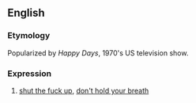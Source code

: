 ==English==

===Etymology===

Popularized by ''Happy Days'', 1970's US television show.<!--need confirm-->

===Expression===
{{infl|en|expression}}

# {{US}} [[shut the fuck up]], [[don't hold your breath]]
